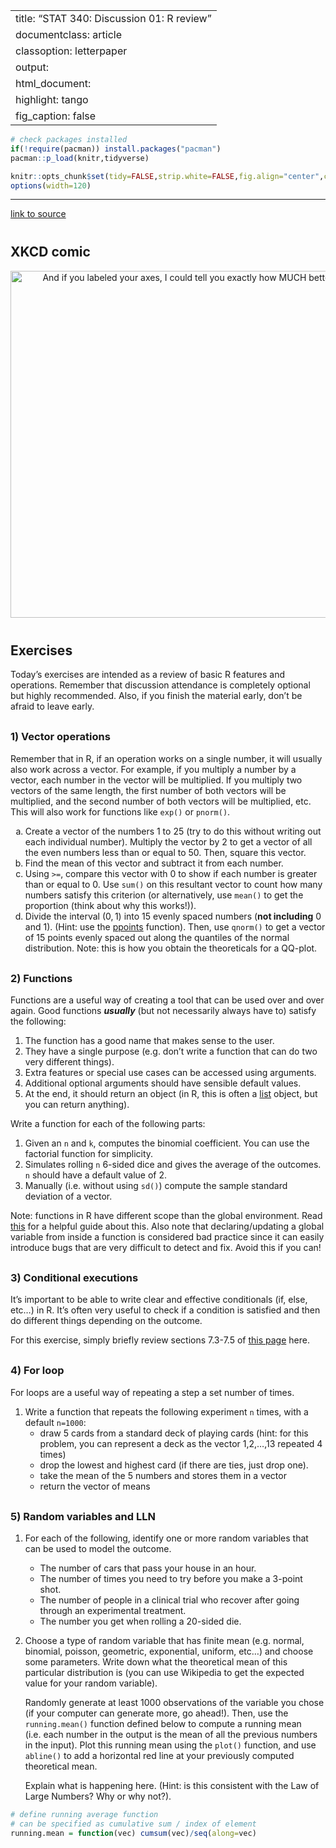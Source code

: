 
---
title: "STAT 340: Discussion 01: R review"
documentclass: article
classoption: letterpaper
output:
  html_document:
    highlight: tango
    fig_caption: false
---

```r
# check packages installed
if(!require(pacman)) install.packages("pacman")
pacman::p_load(knitr,tidyverse)

knitr::opts_chunk$set(tidy=FALSE,strip.white=FALSE,fig.align="center",comment=" #")
options(width=120)
```

---

<style>
a:link {text-decoration: underline;}
h2{margin-top:40px;}
h3{margin-top:30px;}
h4{margin-top:30px;font-style: italic;}
</style>


[link to source](ds01.Rmd)


## XKCD comic

<center><a href="https://xkcd.com/833/"><img id="comic" src="https://imgs.xkcd.com/comics/convincing.png" title="And if you labeled your axes, I could tell you exactly how MUCH better." style="width:555px;"></a></center>


## Exercises


Today's exercises are intended as a review of basic R features and operations. Remember that discussion attendance is completely optional but highly recommended. Also, if you finish the material early, don't be afraid to leave early.


### 1) Vector operations

Remember that in R, if an operation works on a single number, it will usually also work across a vector. For example, if you multiply a number by a vector, each number in the vector will be multiplied. If you multiply two vectors of the same length, the first number of both vectors will be multiplied, and the second number of both vectors will be multiplied, etc. This will also work for functions like `exp()` or `pnorm()`.

   a. Create a vector of the numbers 1 to 25 (try to do this without writing out each individual number). Multiply the vector by 2 to get a vector of all the even numbers less than or equal to 50. Then, square this vector.
   c. Find the mean of this vector and subtract it from each number.
   d. Using `>=`, compare this vector with 0 to show if each number is greater than or equal to 0. Use `sum()` on this resultant vector to count how many numbers satisfy this criterion (or alternatively, use `mean()` to get the proportion (think about why this works!)).
   d. Divide the interval $(0,1)$ into 15 evenly spaced numbers (**not including** 0 and 1). (Hint: use the [ppoints](https://stat.ethz.ch/R-manual/R-devel/library/stats/html/ppoints.html) function). Then, use `qnorm()` to get a vector of 15 points evenly spaced out along the quantiles of the normal distribution. Note: this is how you obtain the theoreticals for a QQ-plot.


### 2) Functions

Functions are a useful way of creating a tool that can be used over and over again. Good functions ***usually*** (but not necessarily always have to) satisfy the following:

1. The function has a good name that makes sense to the user.
2. They have a single purpose (e.g. don't write a function that can do two very different things).
3. Extra features or special use cases can be accessed using arguments.
4. Additional optional arguments should have sensible default values.
5. At the end, it should return an object (in R, this is often a [list](https://www.r-bloggers.com/2010/11/programming-with-r-%E2%80%93-returning-information-as-a-list/) object, but you can return anything).

Write a function for each of the following parts:

1. Given an `n` and `k`, computes the binomial coefficient. You can use the factorial function for simplicity.
2. Simulates rolling `n` 6-sided dice and gives the average of the outcomes. `n` should have a default value of 2.
3. Manually (i.e. without using `sd()`) compute the sample standard deviation of a vector.

Note: functions in R have different scope than the global environment. Read [this](https://www.geeksforgeeks.org/scope-of-variable-in-r/) for a helpful guide about this. Also note that declaring/updating a global variable from inside a function is considered bad practice since it can easily introduce bugs that are very difficult to detect and fix. Avoid this if you can!


### 3) Conditional executions

It's important to be able to write clear and effective conditionals (if, else, etc...) in R. It's often very useful to check if a condition is satisfied and then do different things depending on the outcome.

For this exercise, simply briefly review sections 7.3-7.5 of [this page](https://discdown.org/rprogramming/conditional-execution.html#conditional-execution-if-else-statement) here.


### 4) For loop

For loops are a useful way of repeating a step a set number of times.

1. Write a function that repeats the following experiment `n` times, with a default `n=1000`:
   - draw 5 cards from a standard deck of playing cards (hint: for this problem, you can represent a deck as the vector 1,2,...,13 repeated 4 times)
   - drop the lowest and highest card (if there are ties, just drop one).
   - take the mean of the 5 numbers and stores them in a vector
   - return the vector of means

### 5) Random variables and LLN

1. For each of the following, identify one or more random variables that can be used to model the outcome.
   - The number of cars that pass your house in an hour.
   - The number of times you need to try before you make a 3-point shot.
   - The number of people in a clinical trial who recover after going through an experimental treatment.
   - The number you get when rolling a 20-sided die.
2. Choose a type of random variable that has finite mean (e.g. normal, binomial, poisson, geometric, exponential, uniform, etc...) and choose some parameters. Write down what the theoretical mean of this particular distribution is (you can use Wikipedia to get the expected value for your random variable).    
   
   Randomly generate at least 1000 observations of the variable you chose (if your computer can generate more, go ahead!). Then, use the `running.mean()` function defined below to compute a running mean (i.e. each number in the output is the mean of all the previous numbers in the input). Plot this running mean using the `plot()` function, and use `abline()` to add a horizontal red line at your previously computed theoretical mean.
   
   Explain what is happening here. (Hint: is this consistent with the Law of Large Numbers? Why or why not?).

```r
# define running average function
# can be specified as cumulative sum / index of element
running.mean = function(vec) cumsum(vec)/seq(along=vec)
```
